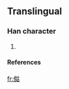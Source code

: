 ==Translingual==

===Han character===
{{Han char|rn=|rad=人|as=08|sn=10|four=|canj=人女十口 (OVJR)}}

# {{defn|Han}}

====References====
{{Han ref|kx=0109.171|dkj=|dj=|hdz=|uh=346C|ud=13420|bh=|bd=}}



[[fr:㑬]]